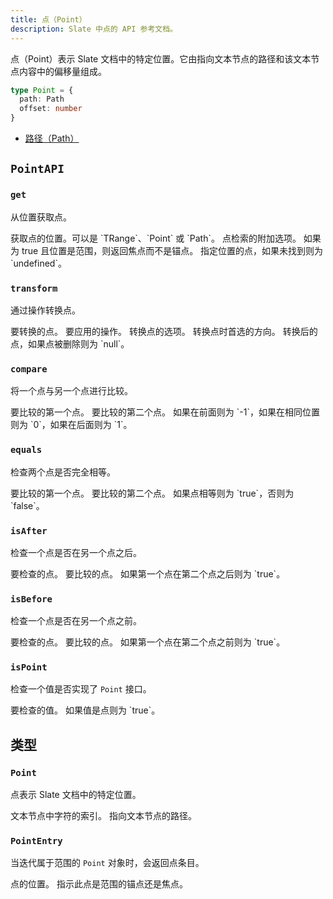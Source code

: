 ```yaml
---
title: 点（Point）
description: Slate 中点的 API 参考文档。
---
```


点（Point）表示 Slate 文档中的特定位置。它由指向文本节点的路径和该文本节点内容中的偏移量组成。

```typescript
type Point = {
  path: Path
  offset: number
}
```

- [路径（Path）](/docs/api/slate/path)

## `PointAPI`

### `get`

从位置获取点。

<API name="get">
<APIParameters>
  <APIItem name="at" type="At | null" optional>
    获取点的位置。可以是 `TRange`、`Point` 或 `Path`。
  </APIItem>
  <APIItem name="options" type="object" optional>
    点检索的附加选项。
  </APIItem>
</APIParameters>

<APIOptions type="object">
  <APIItem name="focus" type="boolean" optional>
    如果为 true 且位置是范围，则返回焦点而不是锚点。
  </APIItem>
</APIOptions>

<APIReturns type="Point | undefined">
  指定位置的点，如果未找到则为 `undefined`。
</APIReturns>
</API>

### `transform`

通过操作转换点。

<API name="transform">
<APIParameters>
  <APIItem name="point" type="Point">
    要转换的点。
  </APIItem>
  <APIItem name="op" type="Operation">
    要应用的操作。
  </APIItem>
  <APIItem name="options" type="PointTransformOptions" optional>
    转换点的选项。
  </APIItem>
</APIParameters>

<APIOptions type="PointTransformOptions">
  <APIItem name="affinity" type="TextDirection | null" optional>
    转换点时首选的方向。
  </APIItem>
</APIOptions>

<APIReturns type="Point | null">
  转换后的点，如果点被删除则为 `null`。
</APIReturns>
</API>

### `compare`

将一个点与另一个点进行比较。

<API name="compare">
<APIParameters>
  <APIItem name="point" type="Point">
    要比较的第一个点。
  </APIItem>
  <APIItem name="another" type="Point">
    要比较的第二个点。
  </APIItem>
</APIParameters>

<APIReturns type="-1 | 0 | 1">
  如果在前面则为 `-1`，如果在相同位置则为 `0`，如果在后面则为 `1`。
</APIReturns>
</API>

### `equals`

检查两个点是否完全相等。

<API name="equals">
<APIParameters>
  <APIItem name="point" type="Point">
    要比较的第一个点。
  </APIItem>
  <APIItem name="another" type="Point">
    要比较的第二个点。
  </APIItem>
</APIParameters>

<APIReturns type="boolean">
  如果点相等则为 `true`，否则为 `false`。
</APIReturns>
</API>

### `isAfter`

检查一个点是否在另一个点之后。

<API name="isAfter">
<APIParameters>
  <APIItem name="point" type="Point">
    要检查的点。
  </APIItem>
  <APIItem name="another" type="Point">
    要比较的点。
  </APIItem>
</APIParameters>

<APIReturns type="boolean">
  如果第一个点在第二个点之后则为 `true`。
</APIReturns>
</API>

### `isBefore`

检查一个点是否在另一个点之前。

<API name="isBefore">
<APIParameters>
  <APIItem name="point" type="Point">
    要检查的点。
  </APIItem>
  <APIItem name="another" type="Point">
    要比较的点。
  </APIItem>
</APIParameters>

<APIReturns type="boolean">
  如果第一个点在第二个点之前则为 `true`。
</APIReturns>
</API>

### `isPoint`

检查一个值是否实现了 `Point` 接口。

<API name="isPoint">
<APIParameters>
  <APIItem name="value" type="any">
    要检查的值。
  </APIItem>
</APIParameters>

<APIReturns type="boolean">
  如果值是点则为 `true`。
</APIReturns>
</API>

## 类型

### `Point`

点表示 Slate 文档中的特定位置。

<API name="Point">
<APIAttributes>
  <APIItem name="offset" type="number">
    文本节点中字符的索引。
  </APIItem>
  <APIItem name="path" type="Path">
    指向文本节点的路径。
  </APIItem>
</APIAttributes>
</API>

### `PointEntry`

当迭代属于范围的 `Point` 对象时，会返回点条目。

<API name="PointEntry">
<APIAttributes>
  <APIItem name="[0]" type="Point">
    点的位置。
  </APIItem>
  <APIItem name="[1]" type="'anchor' | 'focus'">
    指示此点是范围的锚点还是焦点。
  </APIItem>
</APIAttributes>
</API>